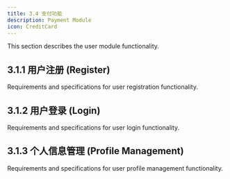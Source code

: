 ```yaml
---
title: 3.4 支付功能
description: Payment Module
icon: CreditCard
---
```


This section describes the user module functionality.

## 3.1.1 用户注册 (Register)

Requirements and specifications for user registration functionality.

## 3.1.2 用户登录 (Login)

Requirements and specifications for user login functionality.

## 3.1.3 个人信息管理 (Profile Management)

Requirements and specifications for user profile management functionality.
